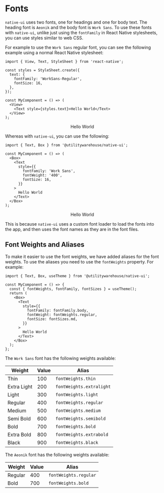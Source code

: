 
<Meta title="Guides / Styling / Fonts" />

<BackToTopButton />

# Fonts

`native-ui` uses two fonts, one for headings and one for body text. The heading font is `Aeonik` and the body font is `Work Sans`.
To use these fonts with `native-ui`, unlike just using the `fontFamily` in React Native stylesheets, you can use styles similar to web CSS.

For example to use the `Work Sans` regular font, you can see the following example using a normal React Native stylesheet:

```tsx
import { View, Text, StyleSheet } from 'react-native';

const styles = StyleSheet.create({
  text: {
    fontFamily: 'WorkSans-Regular',
    fontSize: 16,
  },
});

const MyComponent = () => (
  <View>
    <Text style={styles.text}>Hello World</Text>
  </View>
);
```

<UsageWrap>
  <NativeUIProvider>
    <Center>
      <Text
        style={{
          fontFamily: 'Work Sans',
          fontWeight: '400',
          fontSize: 16,
        }}
      >
        Hello World
      </Text>
    </Center>
  </NativeUIProvider>
</UsageWrap>

Whereas with `native-ui`, you can use the following:

```tsx
import { Text, Box } from '@utilitywarehouse/native-ui';

const MyComponent = () => (
  <Box>
    <Text
      style={{
        fontFamily: 'Work Sans',
        fontWeight: '400',
        fontSize: 16,
      }}
    >
      Hello World
    </Text>
  </Box>
);
```

<UsageWrap>
  <NativeUIProvider>
    <Center>
      <Text
        style={{
          fontFamily: 'Work Sans',
          fontWeight: '400',
          fontSize: 16,
        }}
      >
        Hello World
      </Text>
    </Center>
  </NativeUIProvider>
</UsageWrap>

This is because `native-ui` uses a custom font loader to load the fonts into the app, and then uses the font names as they are in the font files.

## Font Weights and Aliases

To make it easier to use the font weights, we have added aliases for the font weights. To use the aliases you need to use the `fontWeights` property. For example:

```tsx
import { Text, Box, useTheme } from '@utilitywarehouse/native-ui';

const MyComponent = () => {
  const { fontWeights, fontFamily, fontSizes } = useTheme();
  return (
    <Box>
      <Text
        style={{
          fontFamily: fontFamily.body,
          fontWeight: fontWeights.regular,
          fontSize: fontSizes.md,
        }}
      >
        Hello World
      </Text>
    </Box>
  );
};
```

The `Work Sans` font has the following weights available:

| Weight      | Value | Alias                    |
| ----------- | ----- | ------------------------ |
| Thin        | 100   | `fontWeights.thin`       |
| Extra Light | 200   | `fontWeights.extralight` |
| Light       | 300   | `fontWeights.light`      |
| Regular     | 400   | `fontWeights.regular`    |
| Medium      | 500   | `fontWeights.medium`     |
| Semi Bold   | 600   | `fontWeights.semibold`   |
| Bold        | 700   | `fontWeights.bold`       |
| Extra Bold  | 800   | `fontWeights.extrabold`  |
| Black       | 900   | `fontWeights.black`      |

The `Aeonik` font has the following weights available:

| Weight  | Value | Alias                 |
| ------- | ----- | --------------------- |
| Regular | 400   | `fontWeights.regular` |
| Bold    | 700   | `fontWeights.bold`    |
